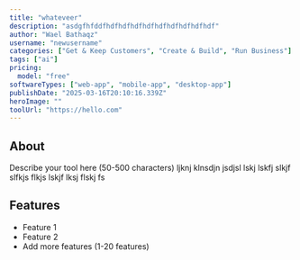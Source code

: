 ```yaml
---
title: "whateveer"
description: "asdgfhfddfhdfhdfhdfhdfhdfhdfhdfhdfhdf"
author: "Wael Bathaqz"
username: "newusername"
categories: ["Get & Keep Customers", "Create & Build", "Run Business"]
tags: ["ai"]
pricing:
  model: "free"
softwareTypes: ["web-app", "mobile-app", "desktop-app"]
publishDate: "2025-03-16T20:10:16.339Z"
heroImage: ""
toolUrl: "https://hello.com"
---
```

## About
Describe your tool here (50-500 characters) ljknj klnsdjn jsdjsl lskj lskfj slkjf slfkjs flkjs lskjf lksj flskj fs

## Features
- Feature 1
- Feature 2
- Add more features (1-20 features)